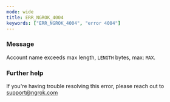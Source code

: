 ```yaml
---
mode: wide
title: ERR_NGROK_4004
keywords: ["ERR_NGROK_4004", "error 4004"]
---
```


### Message

Account name exceeds max length, `LENGTH` bytes, max: `MAX`.

### Further help

If you're having trouble resolving this error, please reach out to [support@ngrok.com](mailto:support@ngrok.com?subject=Help%20with%20ERR_NGROK_4004)
